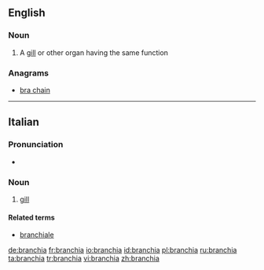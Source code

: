==English==

===Noun===
{{en-noun|branchiae}}

# A [[gill]] or other organ having the same function

===Anagrams===
* [[bra chain#English|bra chain]]

----
==Italian==

===Pronunciation===
* {{IPA|/ˈbran.kja/|lang=it}}

===Noun===
{{it-noun|branchi|f|a|e}}

# [[gill]]

====Related terms====
* [[branchiale]]

[[de:branchia]]
[[fr:branchia]]
[[io:branchia]]
[[id:branchia]]
[[pl:branchia]]
[[ru:branchia]]
[[ta:branchia]]
[[tr:branchia]]
[[vi:branchia]]
[[zh:branchia]]